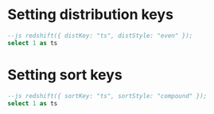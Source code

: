 

# Setting distribution keys

```sql
--js redshift({ distKey: "ts", distStyle: "even" });
select 1 as ts
```

# Setting sort keys

```sql
--js redshift({ sortKey: "ts", sortStyle: "compound" });
select 1 as ts
```
